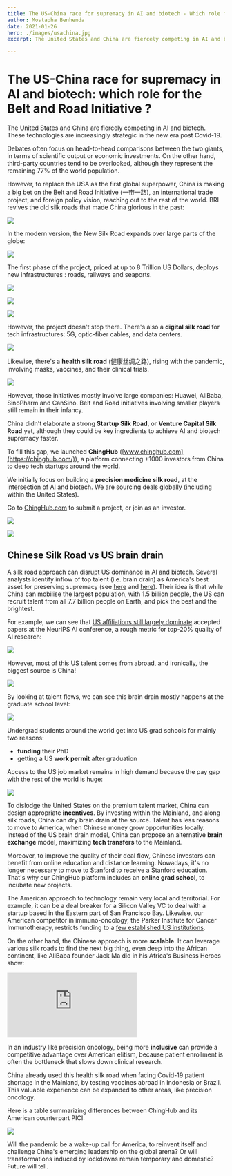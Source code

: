 ```yaml
---
title: The US-China race for supremacy in AI and biotech - Which role for the Belt and Road Initiative ?
author: Mostapha Benhenda
date: 2021-01-26
hero: ./images/usachina.jpg
excerpt: The United States and China are fiercely competing in AI and biotech. These technologies are increasingly strategic in the new era 

---
```

###   
# The US-China race for supremacy in AI and biotech: which role for the Belt and Road Initiative ?

  

The United States and China are fiercely competing in AI and biotech. These technologies are increasingly strategic in the new era post Covid-19.

Debates often focus on head-to-head comparisons between the two giants, in terms of scientific output or economic investments. On the other hand, third-party countries tend to be overlooked, although they represent the remaining 77% of the world population.

However, to replace the USA as the first global superpower, China is making a big bet on the Belt and Road Initiative  (一带一路), an international trade project, and foreign policy vision, reaching out to the rest of the world. BRI revives the old silk roads that made China glorious in the past:

![](https://paper-attachments.dropbox.com/s_969B97DAEF55E623A99BAC338EA64D26A0F4012906F2514839CA61FC5CD2CC8D_1611327846377_file.jpeg)

  
  

In the modern version, the New Silk Road expands over large parts of the globe:

  

![](https://paper-attachments.dropbox.com/s_969B97DAEF55E623A99BAC338EA64D26A0F4012906F2514839CA61FC5CD2CC8D_1611397169492_file.jpeg)

  

  

The first phase of the project, priced at up to 8 Trillion US Dollars, deploys new infrastructures : roads, railways and seaports.

  

![](https://paper-attachments.dropbox.com/s_969B97DAEF55E623A99BAC338EA64D26A0F4012906F2514839CA61FC5CD2CC8D_1611512339839_file.jpeg)

  

  

  

![](https://paper-attachments.dropbox.com/s_969B97DAEF55E623A99BAC338EA64D26A0F4012906F2514839CA61FC5CD2CC8D_1611397413481_file.jpeg)

  

  

![](https://paper-attachments.dropbox.com/s_969B97DAEF55E623A99BAC338EA64D26A0F4012906F2514839CA61FC5CD2CC8D_1611397638612_file.jpeg)

  

  

  

However, the project doesn't stop there. There's also a **digital silk road** for tech infrastructures: 5G, optic-fiber cables, and data centers.

![](https://paper-attachments.dropbox.com/s_969B97DAEF55E623A99BAC338EA64D26A0F4012906F2514839CA61FC5CD2CC8D_1611669666938_5g.jpg)

  

  

Likewise, there's a **health silk road**  (健康丝绸之路), rising with the pandemic, involving masks, vaccines, and their clinical trials.

![](https://paper-attachments.dropbox.com/s_969B97DAEF55E623A99BAC338EA64D26A0F4012906F2514839CA61FC5CD2CC8D_1611606778206_file.jpeg)

  

However, those initiatives mostly involve large companies: Huawei, AliBaba, SinoPharm and CanSino. Belt and Road initiatives involving smaller players still remain in their infancy.

China didn't elaborate a strong **Startup Silk Road**, or **Venture Capital Silk Road** yet, although they could be key ingredients to achieve AI and biotech supremacy faster.

  

To fill this gap, we launched **ChingHub**  ([www.chinghub.com](https://chinghub.com/)), a platform connecting +1000 investors from China to deep tech startups around the world.

  

We initially focus on building a **precision medicine silk road**, at the intersection of AI and biotech. We are sourcing deals globally  (including within the United States).

  

Go to [ChingHub.com](https://chinghub.com/) to submit a project, or join as an investor.

  

![](https://paper-attachments.dropbox.com/s_969B97DAEF55E623A99BAC338EA64D26A0F4012906F2514839CA61FC5CD2CC8D_1611607350525_file.jpeg)

  

  

![](https://paper-attachments.dropbox.com/s_969B97DAEF55E623A99BAC338EA64D26A0F4012906F2514839CA61FC5CD2CC8D_1611607263175_file.jpeg)

  

## Chinese Silk Road vs US brain drain

A silk road approach can disrupt US dominance in AI and biotech. Several analysts identify inflow of top talent  (i.e. brain drain) as America's best asset for preserving supremacy  (see  [here](https://www.belfercenter.org/publication/china-beating-us-ai-supremacy) and [here](https://www.foreignaffairs.com/articles/united-states/2020-06-19/china-wont-win-race-ai-dominance)). Their idea is that while China can mobilise the largest population, with 1.5 billion people, the US can recruit talent from all 7.7 billion people on Earth, and pick the best and the brightest.

  

For example, we can see that [US affiliations still largely dominate](https://macropolo.org/digital-projects/the-global-ai-talent-tracker/) accepted papers at the NeurIPS AI conference, a rough metric for top-20% quality of AI research:

![](https://paper-attachments.dropbox.com/s_969B97DAEF55E623A99BAC338EA64D26A0F4012906F2514839CA61FC5CD2CC8D_1611559783867_file.jpeg)

  

However, most of this US talent comes from abroad, and ironically, the biggest source is China!

  

![](https://paper-attachments.dropbox.com/s_969B97DAEF55E623A99BAC338EA64D26A0F4012906F2514839CA61FC5CD2CC8D_1611564316997_file.jpeg)

  

  

By looking at talent flows, we can see this brain drain mostly happens at the graduate school level:

  

  

![](https://paper-attachments.dropbox.com/s_969B97DAEF55E623A99BAC338EA64D26A0F4012906F2514839CA61FC5CD2CC8D_1611561650527_file.jpeg)

  

  

Undergrad students around the world get into US grad schools for mainly two reasons:

-   **funding** their PhD
-   getting a US **work permit** after graduation

  

Access to the US job market remains in high demand because the pay gap with the rest of the world is huge:

  

![](https://paper-attachments.dropbox.com/s_969B97DAEF55E623A99BAC338EA64D26A0F4012906F2514839CA61FC5CD2CC8D_1611672227434_file.jpeg)

  

To dislodge the United States on the premium talent market, China can design appropriate **incentives**. By investing within the Mainland, and along silk roads, China can dry brain drain at the source. Talent has less reasons to move to America, when Chinese money grow opportunities locally. Instead of the US brain drain model, China can propose an alternative **brain exchange** model, maximizing **tech transfers** to the Mainland.

  

Moreover, to improve the quality of their deal flow, Chinese investors can benefit from online education and distance learning. Nowadays, it's no longer necessary to move to Stanford to receive a Stanford education. That's why our ChingHub platform includes an **online grad school**, to incubate new projects.

  

The American approach to technology remain very local and territorial. For example, it can be a deal breaker for a Silicon Valley VC to deal with a startup based in the Eastern part of San Francisco Bay. Likewise, our American competitor in immuno-oncology, the Parker Institute for Cancer Immunotherapy, restricts funding to a [few established US institutions](https://www.parkerici.org/network/research-institutions/).

  

On the other hand, the Chinese approach is more **scalable**. It can leverage various silk roads to find the next big thing, even deep into the African continent, like AliBaba founder Jack Ma did in his Africa's Business Heroes show:


  <iframe  style="margin:0 auto;" src="https://www.youtube.com/embed/rZQXbxkooTo" frameborder="0" allow="accelerometer; autoplay; encrypted-media; gyroscope; picture-in-picture" allowfullscreen></iframe>



  

In an industry like precision oncology, being more **inclusive** can provide a competitive advantage over  American elitism, because patient enrollment is often the bottleneck that slows down clinical research.

China already used this health silk road when facing Covid-19 patient shortage in the Mainland, by testing vaccines abroad in Indonesia or Brazil. This valuable experience can be expanded to other areas, like precision oncology.

  

Here is a table summarizing differences between ChingHub and its American counterpart PICI:

![](https://paper-attachments.dropbox.com/s_969B97DAEF55E623A99BAC338EA64D26A0F4012906F2514839CA61FC5CD2CC8D_1611660232457_file.jpeg)

  

Will the pandemic be a wake-up call for America, to reinvent itself and challenge China's emerging leadership on the global arena? Or will transformations induced by lockdowns remain temporary and domestic? Future will tell.


